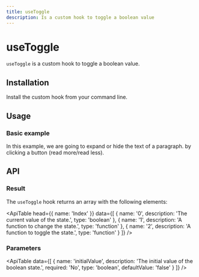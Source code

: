 ```yaml
---
title: useToggle
description: Is a custom hook to toggle a boolean value
---
```


# useToggle

`useToggle` is a custom hook to toggle a boolean value.

## Installation

Install the custom hook from your command line.

<Snippet pkg text='@raddix/use-toggle' />

## Usage

### Basic example

In this example, we are going to expand or hide the text of a paragraph.
by clicking a button (read more/read less).

<CodeBlock folder='use-toggle' file='example1.tsx' />

## API

### Result

The `useToggle` hook returns an array with the following elements:

<ApiTable
  head={{
    name: 'Index'
  }}
  data={[
    {
      name: '0',
      description: 'The current value of the state.',
      type: 'boolean'
    },
    {
      name: '1',
      description: 'A function to change the state.',
      type: 'function'
    },
    {
      name: '2',
      description: 'A function to toggle the state.',
      type: 'function'
    }
  ]}
/>

### Parameters

<ApiTable
  data={[
    {
      name: 'initialValue',
      description: 'The initial value of the boolean state.',
      required: 'No',
      type: 'boolean',
      defaultValue: 'false'
    }
  ]}
/>
